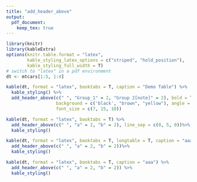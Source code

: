 ```yaml
---
title: "add_header_above"
output: 
  pdf_document:
    keep_tex: true
---
```


```r
library(knitr)
library(kableExtra)
options(knitr.table.format = "latex", 
        kable_styling_latex_options = c("striped", "hold_position"),
        kable_styling_full_width = T)
# switch to "latex" in a pdf environment
dt <- mtcars[1:5, 1:4]

kable(dt, format = "latex", booktabs = T, caption = "Demo Table") %>%
  kable_styling() %>%
  add_header_above(c(" ", "Group_1" = 2, "Group 2[note]" = 2), bold = T, italic = c(T, T, F), underline = c(F, T, F), strikeout = c(F, T, F), color = c('red', 'yellow', 'blue'),
                   background = c('black', "brown", "yellow"), angle = c(0, 90, 0),
                   font_size = c(7, 15, 10))
```

```r
kable(dt, format = "latex", booktabs = T) %>%
  add_header_above(c(" ", "a" = 2, "b" = 2), line_sep = c(0, 5, 0))%>%
  kable_styling()
```


```r
kable(dt, format = "latex", booktabs = T, longtable = T, caption = "aaa") %>%
  add_header_above(c(" ", "a" = 2, "b" = 2))%>%
  kable_styling()
```

```r
kable(dt, format = "latex", booktabs = T, caption = "aaa") %>%
  add_header_above(c(" ", "a" = 2, "b" = 2)) %>%
  kable_styling()
```

